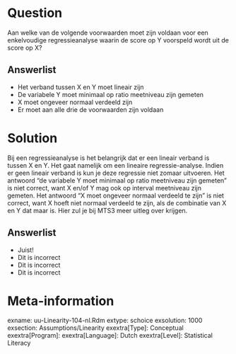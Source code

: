 Question
========
Aan welke van de volgende voorwaarden moet zijn voldaan voor een enkelvoudige regressieanalyse waarin de score op Y voorspeld wordt uit de score op X?

Answerlist
----------
* Het verband tussen X en Y moet lineair zijn
* De variabele Y moet minimaal op ratio meetniveau zijn gemeten
* X moet ongeveer normaal verdeeld zijn
* Er moet aan alle drie de voorwaarden zijn voldaan


Solution
========
Bij een regressieanalyse is het belangrijk dat er een lineair verband is tussen X en Y. Het gaat namelijk om een lineaire regressie-analyse. Indien er geen lineair verband is kun je deze regressie niet zomaar uitvoeren.
Het antwoord “de variabele Y moet minimaal op ratio meetniveau zijn gemeten” is niet correct, want X en/of Y mag ook op interval meetniveau zijn gemeten.
Het antwoord “X moet ongeveer normaal verdeeld te zijn” is niet correct, want X hoeft niet normaal verdeeld te zijn, als de combinatie van X en Y dat maar is. Hier zul je bij MTS3 meer uitleg over krijgen.

Answerlist
----------
* Juist!
* Dit is incorrect
* Dit is incorrect
* Dit is incorrect


Meta-information
================
exname: uu-Linearity-104-nl.Rdm
extype: schoice
exsolution: 1000
exsection: Assumptions/Linearity
exextra[Type]: Conceptual
exextra[Program]: 
exextra[Language]: Dutch
exextra[Level]: Statistical Literacy